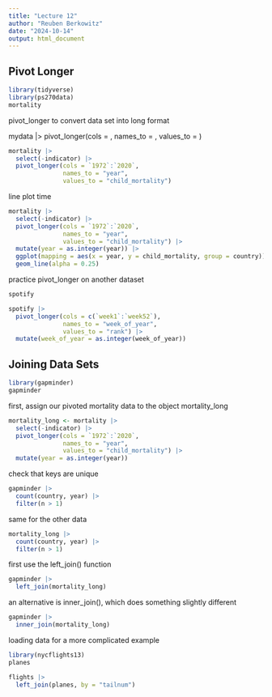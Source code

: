 ```yaml
---
title: "Lecture 12"
author: "Reuben Berkowitz"
date: "2024-10-14"
output: html_document
---
```


## Pivot Longer

```r
library(tidyverse)
library(ps270data)
mortality
```

pivot_longer to convert data set into long format

mydata |>
  pivot_longer(cols = <variables to pivot>,
                names_to = <new variable to put column names>,
                values_to = <new variable to put column values>)

```r
mortality |>
  select(-indicator) |>
  pivot_longer(cols = `1972`:`2020`,
               names_to = "year",
               values_to = "child_mortality")
```

line plot time

```r
mortality |>
  select(-indicator) |>
  pivot_longer(cols = `1972`:`2020`,
               names_to = "year",
               values_to = "child_mortality") |>
  mutate(year = as.integer(year)) |>
  ggplot(mapping = aes(x = year, y = child_mortality, group = country)) + 
  geom_line(alpha = 0.25)
```

practice pivot_longer on another dataset


```r
spotify
```


```r
spotify |>
  pivot_longer(cols = c(`week1`:`week52`),
               names_to = "week_of_year",
               values_to = "rank") |>
  mutate(week_of_year = as.integer(week_of_year))
```
## Joining Data Sets

```r
library(gapminder)
gapminder
```

first, assign our pivoted mortality data to the object mortality_long

```r
mortality_long <- mortality |>
  select(-indicator) |>
  pivot_longer(cols = `1972`:`2020`,
               names_to = "year",
               values_to = "child_mortality") |>
  mutate(year = as.integer(year))
```

check that keys are unique

```r
gapminder |>
  count(country, year) |>
  filter(n > 1)
```

same for the other data

```r
mortality_long |>
  count(country, year) |>
  filter(n > 1)
```

first use the left_join() function

```r
gapminder |>
  left_join(mortality_long) 
```

an alternative is inner_join(), which does something slightly different

```r
gapminder |>
  inner_join(mortality_long)
```

loading data for a more complicated example

```r
library(nycflights13)
planes
```

```r
flights |>
  left_join(planes, by = "tailnum")
```





